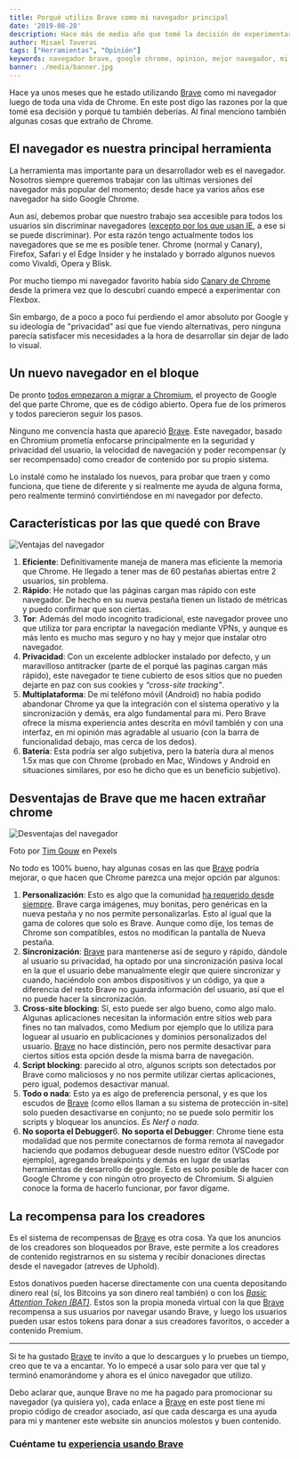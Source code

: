 ```yaml
---
title: Porqué utilizo Brave como mi navegador principal
date: '2019-08-28'
description: Hace más de medio año que tomé la decisión de experimentar con Brave y desde entonces no he vuelto a usar google Chrome
author: Misael Taveras
tags: ["Herramientas", "Opinión"]
keywords: navegador brave, google chrome, opinion, mejor navegador, mi navegador, misael taveras, taverasmisael, brave browser, BAT, brave vs chrome, herramientas
banner: ./media/banner.jpg
---
```


Hace ya unos meses que he estado utilizando [Brave][BraveLink] como mi navegador luego de toda una vida de Chrome.
En este post digo las razones por la que tomé esa decisión y porqué tu también deberías.
Al final menciono también algunas cosas que extraño de Chrome.

## El navegador es nuestra principal herramienta

La herramienta mas importante para un desarrollador web es el navegador. Nosotros siempre queremos trabajar
con las ultimas versiones del navegador más popular del momento; desde hace ya varios años ese navegador ha sido Google Chrome.

Aun así, debemos probar que nuestro trabajo sea accesible para todos los usuarios sin discriminar navegadores
([excepto por los que usan IE](https://www.zdnet.com/article/microsoft-makes-final-push-to-rid-world-of-internet-explorer-10/), a ese si se puede discriminar). Por esta razón tengo actualmente todos los navegadores que se me es posible tener. Chrome (normal y Canary), Firefox, Safari y el Edge Insider y he instalado y borrado algunos nuevos como Vivaldi, Opera y Blisk.

Por mucho tiempo mi navegador favorito había sido [Canary de Chrome](https://www.google.com/intl/es/chrome/canary/) desde la primera vez que lo descubrí
cuando empecé a experimentar con Flexbox.

Sin embargo, de a poco a poco fui perdiendo el amor absoluto por Google y su ideología de "privacidad" así que
fue viendo alternativas, pero ninguna parecía satisfacer mis necesidades a la hora de desarrollar sin dejar de lado lo visual.

## Un nuevo navegador en el bloque

De pronto [todos empezaron a migrar a Chromium](http://blairreeves.me/2019/08/20/the-browser-monopoly/?utm_source=taverasmisael), el proyecto de Google del que parte Chrome, que es de código abierto.
Opera fue de los primeros y todos parecieron seguir los pasos.

Ninguno me convencía hasta que apareció [Brave][BraveLink]. Este navegador, basado en Chromium prometía enfocarse principalmente
en la seguridad y privacidad del usuario, la velocidad de navegación y poder recompensar (y ser recompensado) como creador
de contenido por su propio sistema.

Lo instalé como he instalado los nuevos, para probar que traen y como funciona, que tiene de diferente y si realmente me
ayuda de alguna forma, pero realmente terminó convirtiéndose en mi navegador por defecto.

## Características por las que quedé con Brave

![Ventajas del navegador](./media/browser-features.png)

1. **Eficiente**: Definitivamente maneja de manera mas eficiente la memoria que Chrome. He llegado a tener mas de 60 pestañas abiertas entre 2 usuarios, sin problema.
2. **Rápido**: He notado que las páginas cargan mas rápido con este navegador. De hecho en su nueva pestaña tienen un listado de métricas y puedo confirmar que son ciertas.
3. **Tor**: Además del modo incognito tradicional, este navegador provee uno que utiliza tor para encriptar la navegación mediante VPNs, y aunque es más lento es mucho mas seguro y no hay  y mejor que instalar otro navegador.
4. **Privacidad**: Con un excelente adblocker instalado por defecto, y un maravilloso antitracker (parte de el porqué las paginas cargan más rápido), este navegador te tiene cubierto de esos sitios que no pueden dejarte en paz con sus cookies y *“cross-site tracking”*.
5. **Multiplataforma**:  De mi teléfono móvil (Android) no había podido abandonar Chrome ya que la integración con el sistema operativo y la sincronización y demás, era algo fundamental para mi. Pero Brave ofrece la misma experiencia antes descrita en móvil también y con una interfaz, en mi opinión mas agradable al usuario (con la barra de funcionalidad debajo, mas cerca de los dedos).
6. **Batería**: Esta podría ser algo subjetiva, pero la batería dura al menos 1.5x mas que con Chrome (probado en Mac, Windows y Android en situaciones similares, por eso he dicho que es un beneficio subjetivo).

## Desventajas de Brave que me hacen extrañar chrome

![Desventajas del navegador](./media/angry-annoyed-coffee.jpg)
<Caption className="close-caption" color="text" align="center">Foto por <a rel="nofollow" target="_blank" href="https://www.pexels.com/@punttim?utm_content=attributionCopyText&utm_medium=referral&utm_source=taverasmisael">Tim Gouw</a> en Pexels</Caption>

No todo es 100% bueno, hay algunas cosas en las que [Brave][BraveLink] podría mejorar, o que hacen que Chrome parezca una mejor opción par algunos:

1. **Personalización**: Esto es algo que la comunidad [ha requerido desde siempre](https://community.brave.com/t/change-customize-blank-new-tab-page/45216). Brave carga imágenes, muy bonitas, pero genéricas en la nueva pestaña y no nos permite personalizarlas. Esto al igual que la gama de colores que solo es Brave. Aunque como dije, los temas de Chrome son compatibles, estos no modifican la pantalla de Nueva pestaña.
2. **Sincronización**: [Brave][BraveLink] para mantenerse así de seguro y rápido, dándole al usuario su privacidad, ha optado por una sincronización pasiva local en la que el usuario debe manualmente elegir que quiere sincronizar y cuando, haciéndolo con ambos dispositivos y un código, ya que a diferencia del resto Brave no guarda información del usuario, así que el no puede hacer la sincronización.
3. **Cross-site blocking**: Sí, esto puede ser algo bueno, como algo malo. Algunas aplicaciones necesitan la información entre sitios web para fines no tan malvados, como Medium por ejemplo que lo utiliza para loguear al usuario en publicaciones y dominios personalizados del usuario. [Brave][BraveLink] no hace distinción, pero nos permite desactivar para ciertos sitios esta opción desde la misma barra de navegación.
4. **Script blocking**: parecido al otro, algunos scripts son detectados por Brave como maliciosos y no nos permite utilizar ciertas aplicaciones, pero igual, podemos desactivar manual.
5. **Todo o nada**: Esto ya es algo de preferencia personal, y es que los escudos de [Brave][BraveLink] (como ellos llaman a su sistema de protección in-site) solo pueden desactivarse en conjunto; no se puede solo permitir los scripts y bloquear los anuncios. *Es Nerf o nada*.
6. **No soporta el Debugger**6. **No soporta el Debugger**: Chrome tiene esta modalidad que nos permite conectarnos de forma remota al navegador haciendo que podamos debuguear desde nuestro editor (VSCode por ejemplo), agregando breakpoints y demás en lugar de usarlas herramientas de desarrollo de google. Esto es solo posible de hacer con Google Chrome y con ningún otro proyecto de Chromium. Si alguien conoce la forma de hacerlo funcionar, por favor dígame.

## La recompensa para los creadores

Es el sistema de recompensas de [Brave][BraveLink] es otra cosa. Ya que los anuncios de los creadores son bloqueados por Brave, este permite a los creadores de contenido registrarnos en su sistema y recibir donaciones directas desde el navegador (atreves de Uphold).

Estos donativos pueden hacerse directamente con una cuenta depositando dinero real (sí, los Bitcoins ya son dinero real también) o con los [*Basic Attention Token (BAT)*](https://basicattentiontoken.org/). Estos son la propia moneda virtual con la que [Brave][BraveLink] recompensa a sus usuarios por navegar usando Brave, y luego los usuarios pueden usar estos tokens para donar a sus creadores favoritos, o acceder a contenido Premium.

-------

Si te ha gustado [Brave][BraveLink] te invito a que lo descargues y lo pruebes un tiempo, creo que te va a encantar. Yo lo empecé a usar solo para ver que tal y terminó enamorándome y ahora es el único navegador que utilizo.

Debo aclarar que, aunque Brave no me ha pagado para promocionar su navegador (ya quisiera yo), cada enlace a [Brave][BraveLink] en este post tiene mi propio código de creador asociado, así que cada descarga es una ayuda para mi y mantener este website sin anuncios molestos y buen contenido.

### Cuéntame tu [experiencia usando Brave](https://twitter.com/taverasmisael)

[BraveLink]: https://brave.com/tav072
